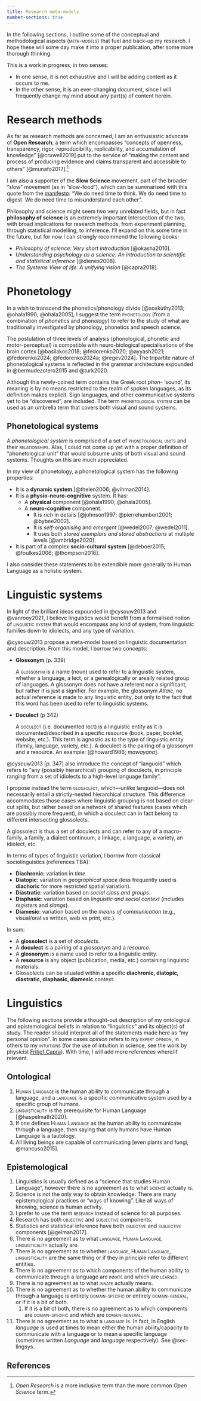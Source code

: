 ```yaml
---
title: Research meta-models
number-sections: true
---
```


In the following sections, I outline some of the conceptual and methodological aspects ([meta-models]{.smallcaps}) that fuel and back-up my research. I hope these will some day make it into a proper publication, after some more thorough thinking.

This is a work in progress, in two senses:

-   In one sense, it is not exhaustive and I will be adding content as it occurs to me.
-   In the other sense, it is an ever-changing document, since I will frequently change my mind about any part(s) of content herein.

# Research methods

As far as research methods are concerned, I am an enthusiastic advocate of **Open Research**, a term which encompasses "concepts of openness, transparency, rigor, reproducibility, replicability, and accumulation of knowledge" [@cruwell2019] put to the service of "making the content and process of producing evidence and claims transparent and accessible to others" [@munafo2017].[^1]

[^1]: *Open Research* is a more inclusive term than the more common *Open Science* term.

<!-- TODO: slow science -->

I am also a supporter of the **Slow Science** movement, part of the broader "slow" movement (as in "slow-food"), which can be summarised with this quote from the [manifesto](http://slow-science.org): "We do need time to think. We do need time to digest. We do need time to misunderstand each other".

<!-- TODO: ethics -->

<!-- TODO: research project management -->

<!-- TODO: methods as theory, theory = concepts + methods, theory and applications, basic science and applied science -->

<!-- TODO: statistics -->

<!-- TODO: philosophy of science: three books -->

Philosophy and science might seem two very unrelated fields, but in fact **philosophy of science** is an extremely important intersection of the two, with broad implications for research methods, from experiment planning, through statistical modelling, to inference. I'll expand on this some time in the future, but for now I can strongly recommend the following books:

-   *Philosophy of science: Very short introduction* [@okasha2016].
-   *Understanding psychology as a science: An introduction to scientific and statistical inference* [@dienes2008].
-   *The Systems View of life: A unifying vision* [@capra2018].

# Phonetology

In a wish to transcend the phonetics/phonology divide [@soskuthy2013; @ohala1990; @ohala2005], I suggest the term [phonetology]{.smallcaps} (from a combination of *phonet*ics and phon*ology*) to refer to the study of what are traditionally investigated by phonology, phonetics and speech science.

The postulation of three levels of analysis (phonological, phonetic and motor-perceptual) is compatible with neuro-biological specialisations of the brain cortex [@basilakos2018; @fedorenko2020; @ayyash2021; @fedorenko2024; @fedorenko2024a; @regev2024]. The tripartite nature of phonetological systems is reflected in the grammar architecture expounded in @bermudezotero2015 and @turk2020.

Although this newly-coined term contains the Greek root *phon-* 'sound', its meaning is by no means restricted to the realm of spoken languages, as its definition makes explicit. Sign languages, and other communicative systems yet to be "discovered", are included. The term [phonetological system]{.smallcaps} can be used as an umbrella term that covers both visual and sound systems.

## Phonetological systems

A *phonetological system* is comprised of a set of [phonetological units]{.smallcaps} and their [relationships]{.smallcaps}. Alas, I could not come up yet with a proper definition of "phonetological unit" that would subsume units of both visual and sound systems. Thoughts on this are much appreciated.

In my view of phonetology, a phonetological system has the following properties:

-   It is a **dynamic system** [@thelen2006; @vihman2014].
-   It is a **physio-neuro-cognitive** system. It has:
    -   A **physical** component [@ohala1990; @ohala2005].
    -   A **neuro-cognitive** component.
        -   It is *rich* in details [@johnson1997; @pierrehumbert2001; @bybee2002].
        -   It is *self-organising* and *emergent* [@wedel2007; @wedel2011].
        -   It uses both *stored exemplars and stored abstractions* at multiple levels [@ambridge2020].
-   It is part of a complex **socio-cultural system** [@deboer2015; @foulkes2006; @thompson2016].

I also consider these statements to be extendible more generally to Human Language as a holistic system.

# Linguistic systems {#sec-lingsys}

In light of the brilliant ideas expounded in @cysouw2013 and @vanrooy2021, I believe linguistics would benefit from a formalised notion of [linguistic system]{.smallcaps} that would encompass any kind of system, from linguistic families down to idiolects, and any type of variation.

@cysouw2013 propose a meta-model based on linguistic documentation and description. From this model, I borrow two concepts:

-   **Glossonym** (p. 339)

    A [glossonym]{.smallcaps} is a name (noun) used to refer to a linguistic system, whether a language, a lect, or a genealogically or areally related group of languages. A glossonym does not have a referent nor a significant, but rather it is just a signifier. For example, the glossonym *Altaic*, no actual reference is made to any linguistic entity, but only to the fact that this word has been used to refer to linguistic systems.

-   **Doculect** (p 342)

    A [doculect]{.smallcaps} (i.e. documented lect) is a linguistic entity as it is documented/described in a specific resource (book, paper, booklet, website, etc.). This term is agnostic as to the type of linguistic entity (family, language, variety, etc.). A doculect is the pairing of a glossonym and a resource. An example: [@howard1986; *mawayana*].

@cysouw2013 [p. 347] also introduce the concept of "languoid" which refers to "any (possibly hierarchical) grouping of doculects, in principle ranging from a set of idiolects to a high-level language family".

I propose instead the term [glossolect]{.smallcaps}, which---unlike languoid---does not necessarily entail a strictly-nested hierarchical structure. This difference accommodates those cases where linguistic grouping is not based on clear-cut splits, but rather based on a network of shared features (cases which are possibly more frequent), in which a doculect can in fact belong to different intersecting glossolects.

A glossolect is thus a set of doculects and can refer to any of a macro-family, a family, a dialect continuum, a linkage, a language, a variety, an idiolect, etc.

In terms of types of linguistic variation, I borrow from classical sociolinguistics (references TBA):

-   **Diachronic**: variation in *time*.
-   **Diatopic**: variation in *geographical space* (less frequently used is **diachoric** for more restricted spatial variation).
-   **Diastratic**: variation based on *social class and groups*.
-   **Diaphasic**: variation based on *linguistic and social context* (includes *registers* and *slangs*).
-   **Diamesic**: variation based on the *means of communication* (e.g., visual/oral vs written, web vs print, etc.).

In sum:

-   A **glossolect** is a set of *doculects*.
-   A **doculect** is a pairing of a *glossonym* and a *resource*.
-   A **glossonym** is a name used to refer to a linguistic entity.
-   A **resource** is any object (publication, media, etc.) containing linguistic materials.
-   Glossolects can be situated within a specific **diachronic, diatopic, diastratic, diaphasic, diamesic** context.

# Linguistics

The following sections provide a thought-out description of my ontological and epistemological beliefs in relation to "linguistics" and its object(s) of study. The reader should interpret all of the statements made here as "my personal opinion". In some cases *opinion* refers to my [expert opinion]{.smallcaps}, in others to my [intuitions]{.smallcaps} (for the use of intuition in science, see the work by physicist [Fritjof Capra](https://www.fritjofcapra.net)). With time, I will add more references where/if relevant.

## Ontological

1.  [Human Language]{.smallcaps} is the human ability to communicate through a language, and a [language]{.smallcaps} is a specific communicative system used by a specific group of humans.
2.  [linguisticality]{.smallcaps} is the prerequisite for Human Language [@haspelmath2020].
3.  If one defines [Human Language]{.smallcaps} as the human ability to communicate through a language, then saying that only humans have Human Language is a tautology.
4.  All living beings are capable of communicating [even plants and fungi, @mancuso2015].

## Epistemological

1.  Linguistics is usually defined as a "science that studies Human Language", however there is no agreement as to what [science]{.smallcaps} actually is.
2.  Science is not the only way to obtain knowledge. There are many epistemological practices or "ways of knowing". Like all ways of knowing, science is human activity.
3.  I prefer to use the term [research]{.smallcaps} instead of science for all purposes.
4.  Research has both [objective]{.smallcaps} and [subjective]{.smallcaps} components.
5.  Statistics and statistical inference have both [objective]{.smallcaps} and [subjective]{.smallcaps} components [@gelman2017].
6.  There is no agreement as to what [language]{.smallcaps}, [Human Language]{.smallcaps}, [linguisticality]{.smallcaps} actually are.
7.  There is no agreement as to whether [language]{.smallcaps}, [Human Language]{.smallcaps}, [linguisticality]{.smallcaps} are the same thing or if they in principle refer to different entities.
8.  There is no agreement as to which components of the human ability to communicate through a language are [innate]{.smallcaps} and which are [learned]{.smallcaps}.
9.  There is no agreement as to what [innate]{.smallcaps} actually means.
10. There is no agreement as to whether the human ability to communicate through a language is entirely [domain-specific]{.smallcaps} or entirely [domain-general]{.smallcaps}, or if it is a bit of both.
    1.  If it is a bit of both, there is no agreement as to which components are [domain-specific]{.smallcaps} and which are [domain-general]{.smallcaps}.
11. There is no agreement as to what a [language]{.smallcaps} is. In fact, in English *language* is used at times to mean either the human ability/capacity to communicate with a language or to mean a specific language (sometimes written *Language* and *language* respectively). See @sec-lingsys.

## References {.unnumbered}
